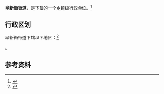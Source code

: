 {{中国乡级行政区|65/23/02/002/000}}

'''阜新街街道'''，是{{PRC admin/fullname|65/23/02/002/000|3}}下辖的一个[[乡镇|乡镇]]级行政单位。<ref>{{PRC admin/ref sgc|{{PRC admin/parent|65/23/02/002/000}}}}</ref>

== 行政区划 ==

阜新街街道下辖以下地区：<ref>{{PRC admin/ref sgc|65/23/02/002/000}}</ref>

{{PRC admin/children|65/23/02/002/000}}。

== 参考资料 ==

{{reflist}}

{{PRC admin/navcat|65/23/02/002/000}}
{{新疆行政区划小作品}}